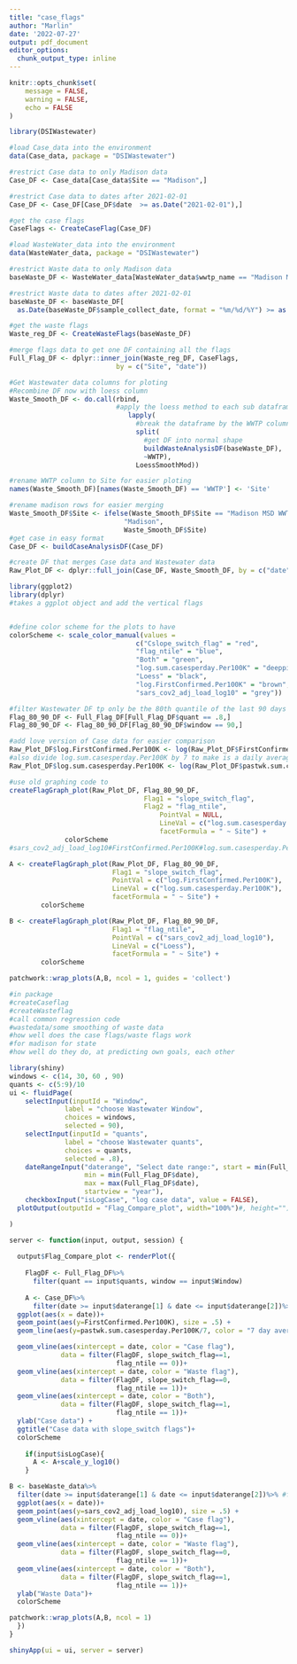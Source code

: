 ```yaml
---
title: "case_flags"
author: "Marlin"
date: '2022-07-27'
output: pdf_document
editor_options: 
  chunk_output_type: inline
---
```



```r
knitr::opts_chunk$set(
	message = FALSE,
	warning = FALSE,
	echo = FALSE
)
```

```r
library(DSIWastewater)
```

```r
#load Case_data into the environment
data(Case_data, package = "DSIWastewater")

#restrict Case data to only Madison data
Case_DF <- Case_data[Case_data$Site == "Madison",]

#restrict Case data to dates after 2021-02-01
Case_DF <- Case_DF[Case_DF$date  >= as.Date("2021-02-01"),]

#get the case flags
CaseFlags <- CreateCaseFlag(Case_DF)
```

```r
#load WasteWater_data into the environment
data(WasteWater_data, package = "DSIWastewater")

#restrict Waste data to only Madison data
baseWaste_DF <- WasteWater_data[WasteWater_data$wwtp_name == "Madison MSD WWTF",]

#restrict Waste data to dates after 2021-02-01
baseWaste_DF <- baseWaste_DF[
  as.Date(baseWaste_DF$sample_collect_date, format = "%m/%d/%Y") >= as.Date("2021-02-01"),]

#get the waste flags
Waste_reg_DF <- CreateWasteFlags(baseWaste_DF)
```

```r
#merge flags data to get one DF containing all the flags
Full_Flag_DF <- dplyr::inner_join(Waste_reg_DF, CaseFlags,
                           by = c("Site", "date"))
```

```r
#Get Wastewater data columns for ploting
#Recombine DF now with loess column
Waste_Smooth_DF <- do.call(rbind,
                           #apply the loess method to each sub dataframe
                              lapply(
                                #break the dataframe by the WWTP column
                                split(
                                  #get DF into normal shape
                                  buildWasteAnalysisDF(baseWaste_DF),
                                  ~WWTP),
                                LoessSmoothMod))

#rename WWTP column to Site for easier ploting
names(Waste_Smooth_DF)[names(Waste_Smooth_DF) == 'WWTP'] <- 'Site'

#rename madison rows for easier merging
Waste_Smooth_DF$Site <- ifelse(Waste_Smooth_DF$Site == "Madison MSD WWTF",
                             "Madison",
                             Waste_Smooth_DF$Site)
#get case in easy format
Case_DF <- buildCaseAnalysisDF(Case_DF)

#create DF that merges Case data and Wastewater data
Raw_Plot_DF <- dplyr::full_join(Case_DF, Waste_Smooth_DF, by = c("date", "Site"))
```

```r
library(ggplot2)
library(dplyr)
#takes a ggplot object and add the vertical flags


#define color scheme for the plots to have
colorScheme <- scale_color_manual(values = 
                                c("Cslope_switch_flag" = "red",
                                "flag_ntile" = "blue",
                                "Both" = "green",
                                "log.sum.casesperday.Per100K" = "deeppink",
                                "Loess" = "black",
                                "log.FirstConfirmed.Per100K" = "brown",
                                "sars_cov2_adj_load_log10" = "grey"))

#filter Wastewater DF tp only be the 80th quantile of the last 90 days flags
Flag_80_90_DF <- Full_Flag_DF[Full_Flag_DF$quant == .8,]
Flag_80_90_DF <- Flag_80_90_DF[Flag_80_90_DF$window == 90,]

#add love version of Case data for easier comparison
Raw_Plot_DF$log.FirstConfirmed.Per100K <- log(Raw_Plot_DF$FirstConfirmed.Per100K)
#also divide log.sum.casesperday.Per100K by 7 to make is a daily average instead of a sum
Raw_Plot_DF$log.sum.casesperday.Per100K <- log(Raw_Plot_DF$pastwk.sum.casesperday.Per100K / 7)

#use old graphing code to 
createFlagGraph_plot(Raw_Plot_DF, Flag_80_90_DF,
                                  Flag1 = "slope_switch_flag",
                                  Flag2 = "flag_ntile",
                                      PointVal = NULL,
                                      LineVal = c("log.sum.casesperday.Per100K", "Loess"),
                                      facetFormula = " ~ Site") + 
              colorScheme
#sars_cov2_adj_load_log10#FirstConfirmed.Per100K#log.sum.casesperday.Per100K#Loess
```

```r


A <- createFlagGraph_plot(Raw_Plot_DF, Flag_80_90_DF,
                          Flag1 = "slope_switch_flag",
                          PointVal = c("log.FirstConfirmed.Per100K"),
                          LineVal = c("log.sum.casesperday.Per100K"),
                          facetFormula = " ~ Site") + 
        colorScheme

B <- createFlagGraph_plot(Raw_Plot_DF, Flag_80_90_DF,
                          Flag1 = "flag_ntile",
                          PointVal = c("sars_cov2_adj_load_log10"),
                          LineVal = c("Loess"),
                          facetFormula = " ~ Site") + 
        colorScheme

patchwork::wrap_plots(A,B, ncol = 1, guides = 'collect')
```



```r
#in package
#createCaseflag
#createWasteflag
#call common regression code
#wastedata/some smoothing of waste data
#how well does the case flags/waste flags work
#for madison for state
#how well do they do, at predicting own goals, each other

library(shiny)
windows <- c(14, 30, 60 , 90)
quants <- c(5:9)/10
ui <- fluidPage(
    selectInput(inputId = "Window", 
              label = "choose Wastewater Window", 
              choices = windows,
              selected = 90),
    selectInput(inputId = "quants", 
              label = "choose Wastewater quants", 
              choices = quants,
              selected = .8),
    dateRangeInput("daterange", "Select date range:", start = min(Full_Flag_DF$date), end = max(Full_Flag_DF$date),
                   min = min(Full_Flag_DF$date),
                   max = max(Full_Flag_DF$date),
                   startview = "year"),
    checkboxInput("isLogCase", "log case data", value = FALSE),
  plotOutput(outputId = "Flag_Compare_plot", width="100%")#, height="")

)

server <- function(input, output, session) {
  
  output$Flag_Compare_plot <- renderPlot({
    
    FlagDF <- Full_Flag_DF%>%
      filter(quant == input$quants, window == input$Window)
    
    A <- Case_DF%>%
      filter(date >= input$daterange[1] & date <= input$daterange[2])%>% #filter using date range
  ggplot(aes(x = date))+
  geom_point(aes(y=FirstConfirmed.Per100K), size = .5) +
  geom_line(aes(y=pastwk.sum.casesperday.Per100K/7, color = "7 day average"))+

  geom_vline(aes(xintercept = date, color = "Case flag"),
             data = filter(FlagDF, slope_switch_flag==1, 
                           flag_ntile == 0))+
  geom_vline(aes(xintercept = date, color = "Waste flag"),
             data = filter(FlagDF, slope_switch_flag==0, 
                           flag_ntile == 1))+
  geom_vline(aes(xintercept = date, color = "Both"),
             data = filter(FlagDF, slope_switch_flag==1, 
                           flag_ntile == 1))+
  ylab("Case data") +
  ggtitle("Case data with slope_switch flags")+
  colorScheme
    
    if(input$isLogCase){
      A <- A+scale_y_log10()
    }

B <- baseWaste_data%>%
  filter(date >= input$daterange[1] & date <= input$daterange[2])%>% #filter using date range
  ggplot(aes(x = date))+
  geom_point(aes(y=sars_cov2_adj_load_log10), size = .5) +
  geom_vline(aes(xintercept = date, color = "Case flag"),
             data = filter(FlagDF, slope_switch_flag==1, 
                           flag_ntile == 0))+
  geom_vline(aes(xintercept = date, color = "Waste flag"),
             data = filter(FlagDF, slope_switch_flag==0, 
                           flag_ntile == 1))+
  geom_vline(aes(xintercept = date, color = "Both"),
             data = filter(FlagDF, slope_switch_flag==1, 
                           flag_ntile == 1))+
  ylab("Waste Data")+
  colorScheme

patchwork::wrap_plots(A,B, ncol = 1)
  })
}

shinyApp(ui = ui, server = server)


```